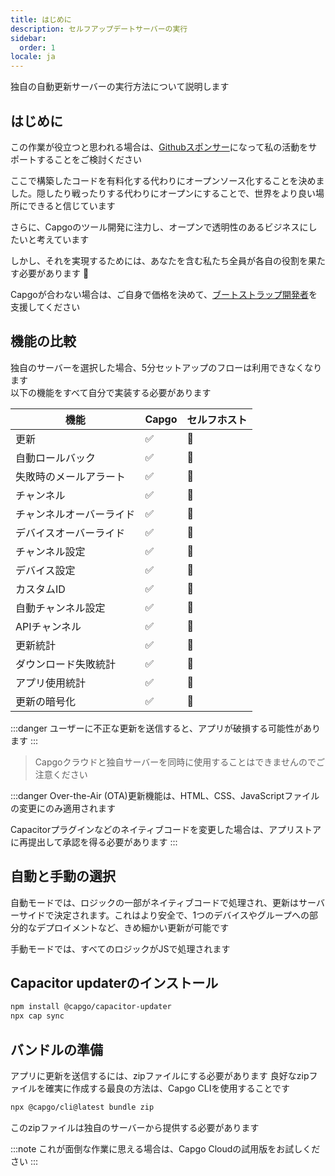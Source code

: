 ```yaml
---
title: はじめに
description: セルフアップデートサーバーの実行
sidebar:
  order: 1
locale: ja
---
```



独自の自動更新サーバーの実行方法について説明します

## はじめに

この作業が役立つと思われる場合は、[Githubスポンサー](https://github.com/sponsors/riderx)になって私の活動をサポートすることをご検討ください

ここで構築したコードを有料化する代わりにオープンソース化することを決めました。隠したり戦ったりする代わりにオープンにすることで、世界をより良い場所にできると信じています

さらに、Capgoのツール開発に注力し、オープンで透明性のあるビジネスにしたいと考えています

しかし、それを実現するためには、あなたを含む私たち全員が各自の役割を果たす必要があります 🥹

Capgoが合わない場合は、ご自身で価格を決めて、[ブートストラップ開発者](https://github.com/sponsors/riderx)を支援してください

<LinkCard title="貢献を検討する" href="/docs/plugin/self-hosted/contributing/"/>

## 機能の比較

独自のサーバーを選択した場合、5分セットアップのフローは利用できなくなります\
以下の機能をすべて自分で実装する必要があります

| 機能                     | Capgo | セルフホスト |
| ------------------------ | ----- | ----------- |
| 更新                     | ✅     | 🚧         |
| 自動ロールバック          | ✅     | 🚧         |
| 失敗時のメールアラート    | ✅     | 🚧         |
| チャンネル               | ✅     | 🚧         |
| チャンネルオーバーライド  | ✅     | 🚧         |
| デバイスオーバーライド    | ✅     | 🚧         |
| チャンネル設定           | ✅     | 🚧         |
| デバイス設定             | ✅     | 🚧         |
| カスタムID               | ✅     | 🚧         |
| 自動チャンネル設定       | ✅     | 🚧         |
| APIチャンネル            | ✅     | 🚧         |
| 更新統計                 | ✅     | 🚧         |
| ダウンロード失敗統計      | ✅     | 🚧         |
| アプリ使用統計           | ✅     | 🚧         |
| 更新の暗号化             | ✅     | 🚧         |

:::danger
ユーザーに不正な更新を送信すると、アプリが破損する可能性があります
:::

> Capgoクラウドと独自サーバーを同時に使用することはできませんのでご注意ください

:::danger
Over-the-Air (OTA)更新機能は、HTML、CSS、JavaScriptファイルの変更にのみ適用されます

Capacitorプラグインなどのネイティブコードを変更した場合は、アプリストアに再提出して承認を得る必要があります
:::

## 自動と手動の選択
自動モードでは、ロジックの一部がネイティブコードで処理され、更新はサーバーサイドで決定されます。これはより安全で、1つのデバイスやグループへの部分的なデプロイメントなど、きめ細かい更新が可能です

手動モードでは、すべてのロジックがJSで処理されます

<LinkCard
	title="自動更新"
	href="/docs/plugin/self-hosted/auto-update/"
/>

<LinkCard
	title="手動"
	href="/docs/plugin/self-hosted/manual-update/"
/>

## Capacitor updaterのインストール

```bash title="Capacitor updaterのインストール"
npm install @capgo/capacitor-updater
npx cap sync
```

## バンドルの準備

アプリに更新を送信するには、zipファイルにする必要があります
良好なzipファイルを確実に作成する最良の方法は、Capgo CLIを使用することです
```bash title="サーバーから提供するファイルのバンドルを作成"
npx @capgo/cli@latest bundle zip
```

このzipファイルは独自のサーバーから提供する必要があります

<LinkCard
	title="自動更新"
	href="/docs/plugin/self-hosted/auto-update/"
/>

<LinkCard
	title="手動"
	href="/docs/plugin/self-hosted/manual-update/"
/>

:::note
これが面倒な作業に思える場合は、Capgo Cloudの試用版をお試しください
:::
